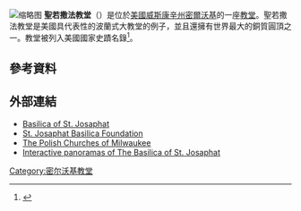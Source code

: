[[File:Basilica_of_St._Josaphat.jpg|缩略图]]
'''聖若撒法教堂'''（{{lang-en|Basilica of St. Josaphat}}）是位於[[美國|美國]][[威斯康辛州|威斯康辛州]][[密爾沃基|密爾沃基]]的一座[[教堂|教堂]]。聖若撒法教堂是美國具代表性的波蘭式大教堂的例子，並且還擁有世界最大的銅質圓頂之一。教堂被列入美國國家史蹟名錄<ref name=nrhp>{{cite web|url=http://www.nationalregisterofhistoricplaces.com/WI/Milwaukee/state.html|title=National Register of Historical Places - Wisconsin (WI), Milwaukee County|date=2007-02-26|work=National Register of Historic Places|publisher=National Park Service|accessdate=2014-11-21|archive-date=2008-10-15|archive-url=https://web.archive.org/web/20081015115545/http://www.nationalregisterofhistoricplaces.com/wi/Milwaukee/state.html|dead-url=yes}}</ref>。

==參考資料==
{{Reflist}}

==外部連結==
* [https://web.archive.org/web/20030522181551/http://thebasilica.org/ Basilica of St. Josaphat]
* [http://www.thebasilicafoundation.org/ St. Josaphat Basilica Foundation] {{Wayback|url=http://www.thebasilicafoundation.org/ |date=20210226183800 }}
* [https://web.archive.org/web/20070928083007/http://www.polishchurchesofmilwaukee.com/ The Polish Churches of Milwaukee]
* [http://rackphoto.com/pp/prayerplaces/the-basilica-of-st-josaphat/ Interactive panoramas of The Basilica of St. Josaphat] {{Wayback|url=http://rackphoto.com/pp/prayerplaces/the-basilica-of-st-josaphat/ |date=20201021223814 }}

[[Category:密尔沃基教堂|Category:密尔沃基教堂]]